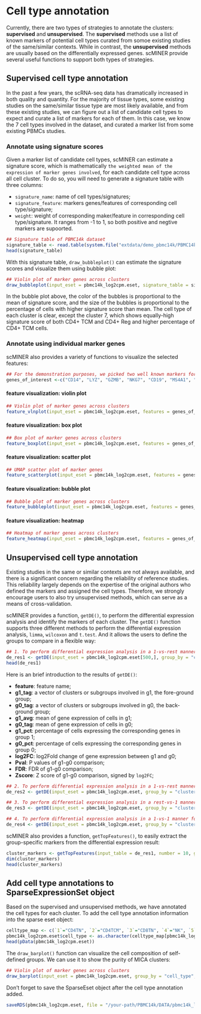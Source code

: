 # Cell type annotation

Currently, there are two types of strategies to annotate the clusters: **supervised** and **unsupervised**. The **supervised** methods use a list of known markers of potential cell types curated from somoe existing studies of the same/similar contexts. While in contrast, the **unsupervised** methods are usually based on the differentially expressed genes. scMINER provide several useful functions to support both types of strategies.

## Supervised cell type annotation

In the past a few years, the scRNA-seq data has dramatically increased in both quality and quantity. For the majority of tissue types, some existing studies on the same/similar tissue type are most likely available, and from these existing studies, we can figure out a list of candidate cell types to expect and curate a list of markers for each of them. In this case, we know the 7 cell types involved in the dataset, and curated a marker list from some existing PBMCs studies.

### Annotate using signature scores

Given a marker list of candidate cell types, scMINER can estimate a signature score, which is mathematically `the weighted mean of the expression of marker genes involved`, for each candidate cell type across all cell cluster. To do so, you will need to generate a signature table with three columns:

- `signature_name`: name of cell types/signatures;
- `signature_feature`: markers genes/features of corresponding cell type/signature;
- `weight`: weight of corresponding maker/feature in corresponding cell type/signature. It ranges from -1 to 1, so both positive and negtive markers are supoorted.
```r
## Signature table of PBMC14k dataset
signature_table <- read.table(system.file("extdata/demo_pbmc14k/PBMC14k_signatureTable.txt", package = "scMINER"), header = TRUE, sep = "\t", quote = "", stringsAsFactors = FALSE)
head(signature_table)
```

With this signature table, `draw_bubbleplot()` can estimate the signature scores and visualize them using bubble plot:
```r
## Violin plot of marker genes across clusters
draw_bubbleplot(input_eset = pbmc14k_log2cpm.eset, signature_table = signature_table, group_by = "clusterID")
```
In the bubble plot above, the color of the bubbles is proportional to the mean of signature score, and the size of the bubbles is proportional to the percentage of cells with higher signature score than mean. The cell type of each cluster is clear, except the cluster 7, which shows equally-high signature score of both CD4+ TCM and CD4+ Reg and higher percentage of CD4+ TCM cells.

### Annotate using individual marker genes

scMINER also provides a variety of functions to visualize the selected features: 
```r
## For the demonstration purposes, we picked two well known markers for each of the 7 known cell types, plus "CD3D" and "CD4".
genes_of_interest <-c("CD14", "LYZ", "GZMB", "NKG7", "CD19", "MS4A1", "CD8A", "CD8B", "SELL", "CCR7", "IL2RA", "FOXP3", "IL7R", "S100A4", "CD3D", "CD4")
```

#### feature visualization: violin plot
```r
## Violin plot of marker genes across clusters
feature_vlnplot(input_eset = pbmc14k_log2cpm.eset, features = genes_of_interest, group_by = "clusterID", ncol = 4)
```

#### feature visualization: box plot
```r
## Box plot of marker genes across clusters
feature_boxplot(input_eset = pbmc14k_log2cpm.eset, features = genes_of_interest, group_by = "clusterID", ncol = 4)
```

#### feature visualization: scatter plot
```r
## UMAP scatter plot of marker genes
feature_scatterplot(input_eset = pbmc14k_log2cpm.eset, features = genes_of_interest, ncol = 4, location_x = "UMAP_1", location_y =  "UMAP_2", point.size = 0.5, legend.key_height = 0.3, legend.key_width = 0.2, fontsize.legend_title = 8, fontsize.legend_text = 6, fontsize.axis_title = 8, legend.position = "none")
```

#### feature visualization: bubble plot
```r
## Bubble plot of marker genes across clusters
feature_bubbleplot(input_eset = pbmc14k_log2cpm.eset, features = genes_of_interest, group_by = "clusterID", xlabel.angle = 45)
```

#### feature visualization: heatmap
```r
## Heatmap of marker genes across clusters
feature_heatmap(input_eset = pbmc14k_log2cpm.eset, features = genes_of_interest, group_by = "clusterID", scale_method = "none", annotation_columns = c("trueLabel"))
```


## Unsupervised cell type annotation

Existing studies in the same or similar contexts are not always available, and there is a significant concern regarding the reliability of reference studies. This reliability largely depends on the expertise of the original authors who defined the markers and assigned the cell types. Therefore, we strongly encourage users to also try unsupervised methods, which can serve as a means of cross-validation.

scMINER provides a function, `getDE()`, to perform the differential expression analysis and identify the markers of each cluster. The `getDE()` function supports three different methods to perform the differential expression analysis, `limma`, `wilcoxon` and `t.test`. And it allows the users to define the groups to compare in a flexible way:

```r
## 1. To perform differential expression analysis in a 1-vs-rest manner for all groups
de_res1 <- getDE(input_eset = pbmc14k_log2cpm.eset[500,], group_by = "clusterID", use_method = "limma")
head(de_res1)
```
Here is an brief introduction to the results of `getDE()`:

- **feature**: feature name;
- **g1_tag**: a vector of clusters or subgroups involved in g1, the fore-ground group;
- **g0_tag**: a vector of clusters or subgroups involved in g0, the back-ground group;
- **g1_avg**: mean of gene expression of cells in g1;
- **g0_tag**: mean of gene expression of cells in g0;
- **g1_pct**: percentage of cells expressing the corresponding genes in group 1;
- **g0_pct**: percentage of cells expressing the corresponding genes in group 0;
- **log2FC**: log2Fold change of gene expression between g1 and g0;
- **Pval**: P values of g1-g0 comparison;
- **FDR**: FDR of g1-g0 comparison;
- **Zscore**: Z score of g1-g0 comparison, signed by `log2FC`;

```r
## 2. To perform differential expression analysis in a 1-vs-rest manner for one specific group
de_res2 <- getDE(input_eset = pbmc14k_log2cpm.eset, group_by = "clusterID", g1 = c("1"), use_method = "limma")

## 3. To perform differential expression analysis in a rest-vs-1 manner for one specific group
de_res3 <- getDE(input_eset = pbmc14k_log2cpm.eset, group_by = "clusterID", g0 = c("1"), use_method = "limma")

## 4. To perform differential expression analysis in a 1-vs-1 manner for any two groups
de_res4 <- getDE(input_eset = pbmc14k_log2cpm.eset, group_by = "clusterID", g1 = c("1"), g0 = c("3"), use_method = "limma")
```

scMINER also provides a function, `getTopFeatures()`, to easily extract the group-specific markers from the differential expression result:
```r
cluster_markers <- getTopFeatures(input_table = de_res1, number = 10, group_by = "g1_tag", sort_by = "log2FC", sort_decreasing = TRUE)
dim(cluster_markers)
head(cluster_markers)
```

## Add cell type annotations to SparseExpressionSet object

Based on the supervised and unsupervised methods, we have annotated the cell types for each cluster. To add the cell type annotation information into the sparse eset object:
```r
celltype_map <- c(`1`="CD4TN", `2`="CD4TCM", `3`="CD8TN", `4`="NK", `5`="B", `6`="Monocyte", `7`="CD4Treg")
pbmc14k_log2cpm.eset$cell_type <- as.character(celltype_map[pbmc14k_log2cpm.eset$clusterID])
head(pData(pbmc14k_log2cpm.eset))
```

The `draw_barplot()` function can visualize the cell composition of self-defined groups. We can use it to show the purity of MICA clusters:
```r
## Violin plot of marker genes across clusters
draw_barplot(input_eset = pbmc14k_log2cpm.eset, group_by = "cell_type", color_by = "trueLabel_full", xlabel.angle = 45)
```

Don't forget to save the SparseEset object after the cell type annotation added.
```r
saveRDS(pbmc14k_log2cpm.eset, file = "/your-path/PBMC14k/DATA/pbmc14k_log2CPM_annotated.rds")
```